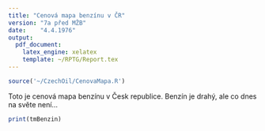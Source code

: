 ```yaml
---
title: "Cenová mapa benzínu v ČR"
version: "7a před MŽB"
date:    "4.4.1976"
output:
  pdf_document:
    latex_engine: xelatex
    template: ~/RPTG/Report.tex
---
```


```r
source('~/CzechOil/CenovaMapa.R')

```

Toto je cenová mapa benzínu v Česk republice. Benzín je drahý, ale co dnes na světe není...

```r
print(tmBenzin)
```

